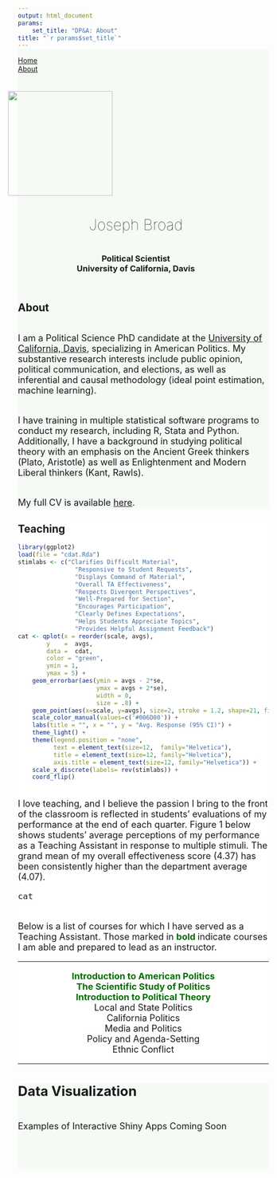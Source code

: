 ```yaml
---
output: html_document
params: 
    set_title: "DP&A: About"
title: "`r params$set_title`"
---
```

<!-- style -->
<link rel="stylesheet" href="style.css" type="text/css">
<!-- Load an icon library -->
<link rel="stylesheet" href="https://cdnjs.cloudflare.com/ajax/libs/font-awesome/4.7.0/css/font-awesome.min.css">




<!-- header -->
<div class="flex-container">
<div class="topnav"><a href="index.html">Home</a>
  <div class="topnav-right">
  <a href="about.html">About</a>
    </div>
</div>
</div>

<!-- About Meeeeeeeeeeeeeeeeeeeeeeeeeeeeeeeeeeeee -->
<div class="flex-container" style = "background-color: #f5faf5; margin-top: -5vw; padding-top:60px">
  <div class = boxed>
  <div class = side 
       style = "margin-left:-30px;
                padding:10px;">
  <img src="images/cover2_Fotor.jpg" 
  class = "rounded-corners"
  width = 210px>
  
  <h2 align = "center" style = "font-weight: 100; font-size: 30px; margin-top: 40px;"> Joseph Broad </h2>
  <h3 align = "center" style = "margin-top: 40px;"> Political Scientist<br>University of California, Davis<br>
  
  <a href="mailto:jbroad@ucdavis.edu"><i class="fa fa-lg fa-envelope"></i></a>
  <a href="https://github.com/jbroad"><i class="fa fa-lg fa-github"></i></a>
  <a href="https://twitter.com/therealjoebroad"><i class="fa fa-lg fa-twitter"></i></a>
  <a href="https://www.linkedin.com/in/joseph-broad-557071a9/"><i class="fa fa-lg fa-linkedin"></i></a></h3>
  </div>
  
  <div class = bigside>
  <h2>About</h2>
  <p><font size = "4"><br>
  I am a Political Science PhD candidate at the [University of California, Davis](https://ps.ucdavis.edu/), specializing in American Politics. My substantive research interests include public opinion, political communication, and elections, as well as inferential and causal methodology (ideal point estimation, machine learning).<br><br>
  
  I have training in multiple statistical software programs to conduct my research, including R, Stata and Python. Additionally, I have a background in studying political theory with an emphasis on the Ancient Greek thinkers (Plato, Aristotle) as well as  Enlightenment and Modern Liberal thinkers (Kant, Rawls).<br><br>
  
  My full CV is available [here](https://www.dropbox.com/s/kyw2nyk7o27fwwy/jbroadcv0419.pdf?dl=).
  </font>
  </p>
  </div>
  </div>
  </div>

<!-- Teachiiiiiiiiiiiiiiiiiiiiiiiiiiiing -->
<div class="flex-container" style = "background-color: #ffffff;">
  <div class="box">
  <h2>Teaching</h2>
  
``` r
library(ggplot2)
load(file = "cdat.Rda")
stimlabs <- c("Clarifies Difficult Material",
                "Responsive to Student Requests",
                "Displays Command of Material",
                "Overall TA Effectiveness",
                "Respects Divergent Perspectives",
                "Well-Prepared for Section",
                "Encourages Participation",
                "Clearly Defines Expectations",
                "Helps Students Appreciate Topics",
                "Provides Helpful Assignment Feedback")
cat <- qplot(x = reorder(scale, avgs),
        y    =  avgs,
        data =  cdat,
        color = "green",
        ymin = 1,
        ymax = 5) +
    geom_errorbar(aes(ymin = avgs - 2*se,
                      ymax = avgs + 2*se),
                      width = 0,
                      size = .8) +
    geom_point(aes(x=scale, y=avgs), size=2, stroke = 1.2, shape=21, fill="white") +
    scale_color_manual(values=c('#006D00')) +
    labs(title = "", x = "", y = "Avg. Response (95% CI)") +
    theme_light() +
    theme(legend.position = "none",
          text = element_text(size=12,  family="Helvetica"),
          title = element_text(size=12, family="Helvetica"),
          axis.title = element_text(size=12, family="Helvetica")) +
    scale_x_discrete(labels= rev(stimlabs)) +
    coord_flip()
```

<p><font size = "4"><br>
I love teaching, and I believe the passion I bring to the front of the classroom is reflected in students' evaluations of my performance at the end of each quarter. Figure 1 below shows students' average perceptions of my performance as a Teaching Assistant in response to multiple stimuli. The grand mean of my overall effectiveness score (4.37) has been consistently higher than the department average (4.07).</p>

``` r
cat
```

  <p><font size = "4"><br>
  Below is a list of courses for which I have served as a Teaching Assistant. Those marked in
  <span style="font-weight: bold; color: #006D00;"> bold </span>
  indicate courses I am able and prepared to lead as an instructor.<br></p>
  ***
  <p align = "center"><span style="font-weight: bold; color: #006D00;">Introduction to American Politics<br>
  The Scientific Study of Politics<br>
  Introduction to Political Theory</span><br>
  Local and State Politics<br>
  California Politics<br>
  Media and Politics<br>
  Policy and Agenda-Setting<br>
  Ethnic Conflict
  </p>
***
  </div>
  </div>

</div>





<!-- Data VizzzZZZzzZZZZzzzZZZZzzzzZzzzZZzzZzZzZzzz -->

<div class="flex-container" style = "background-color: #f5faf5; padding-bottom:60px">
  <div class="box">
  <h2>Data Visualization</h2>
<p><br>
Examples of Interactive Shiny Apps Coming Soon<br>
</p>
</div>
</div>


<div class="flex-container" style = "background-color: #ffffff;">
  <div class="box">
</div>
</div>
